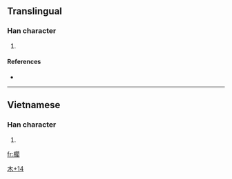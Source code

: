 ==Translingual==

===Han character===
{{Han char|rn=75|rad=木|as=14|sn=18|four=|canj=木日弓口 (DANR), X木日弓口 (XDANR)}}

# {{defn|Han|sort=木14}}

====References====
* {{Han ref|kx=0559.261|hdz=21311.051|uh=6ACA|ud=27338}}

----

==Vietnamese==

===Han character===
{{rfc-header|Nôm character|lang=vi}}
{{vi-chunom|gác}}
# {{defn|Vietnamese|sort=木14}}

[[Category:Vietnamese-only CJKV Characters|木+14]]

[[fr:櫊]]